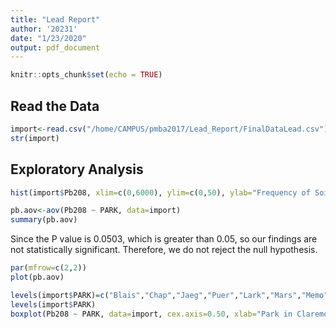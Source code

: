```yaml
---
title: "Lead Report"
author: '20231'
date: "1/23/2020"
output: pdf_document
---
```


```r
knitr::opts_chunk$set(echo = TRUE)
```

## Read the Data
```r
import<-read.csv("/home/CAMPUS/pmba2017/Lead_Report/FinalDataLead.csv")
str(import)
```

## Exploratory Analysis
```r
hist(import$Pb208, xlim=c(0,6000), ylim=c(0,50), ylab="Frequency of Soil Samples", xlab="Parts Per Billion of Lead", main="Lead Levels found in Soil Samples")
```



```r
pb.aov<-aov(Pb208 ~ PARK, data=import)
summary(pb.aov)
```

Since the P value is 0.0503, which is greater than 0.05, so our findings are not statistically significant. Therefore, we do not reject the null hypothesis.

```r
par(mfrow=c(2,2))
plot(pb.aov)
```
```r
levels(import$PARK)=c("Blais","Chap","Jaeg","Puer","Lark","Mars","Memo","Rosa","Walk","Wheel")
levels(import$PARK)
boxplot(Pb208 ~ PARK, data=import, cex.axis=0.50, xlab="Park in Claremont", ylab="Lead Levels Parts Per Billion", main= "Lead Levels found in Parks in Claremont")

```
